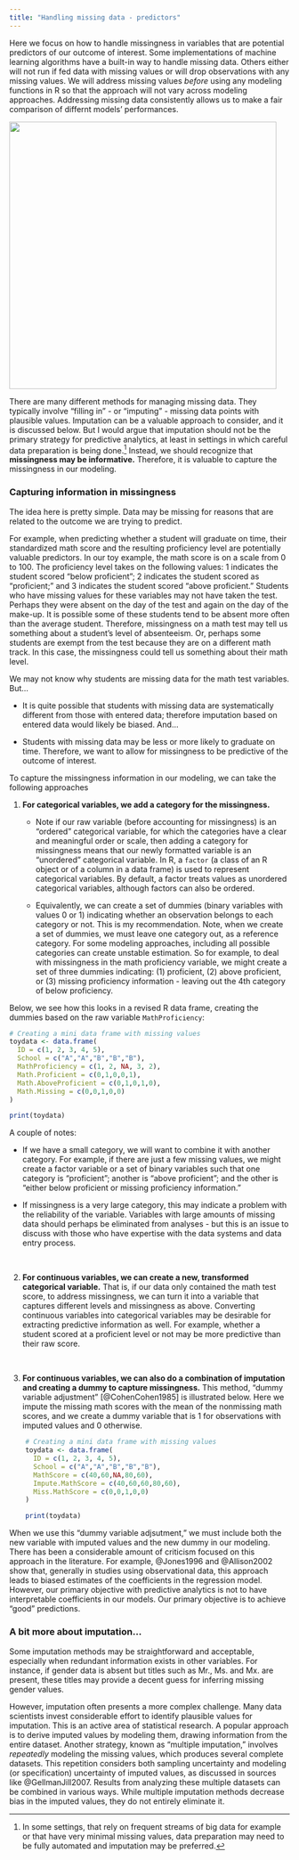 ```yaml
---
title: "Handling missing data - predictors"
---
```


Here we focus on how to handle missingness in variables that are potential predictors of our outcome of interest. Some implementations of machine learning algorithms have a built-in way to handle missing data. Others either will not run if fed data with missing values or will drop observations with any missing values. We will address missing values *before* using any modeling functions in R so that the approach will not vary across modeling approaches. Addressing missing data consistently allows us to make a fair comparison of differnt models' performances.

![](images/jigsaw.jpg){fig-align="left" width="5in"}\

There are many different methods for managing missing data. They typically involve "filling in" - or "imputing" - missing data points with plausible values. Imputation can be a valuable approach to consider, and it is discussed below. But I would argue that imputation should not be the primary strategy for predictive analytics, at least in settings in which careful data preparation is being done.[^1] Instead, we should recognize that **missingness may be informative.** Therefore, it is valuable to capture the missingness in our modeling.

[^1]: In some settings, that rely on frequent streams of big data for example or that have very minimal missing values, data preparation may need to be fully automated and imputation may be preferred.

### Capturing information in missingness

The idea here is pretty simple. Data may be missing for reasons that are related to the outcome we are trying to predict.

For example, when predicting whether a student will graduate on time, their standardized math score and the resulting proficiency level are potentially valuable predictors. In our toy example, the math score is on a scale from 0 to 100. The proficiency level takes on the following values: 1 indicates the student scored "below proficient"; 2 indicates the student scored as "proficient;" and 3 indicates the student scored "above proficient." Students who have missing values for these variables may not have taken the test. Perhaps they were absent on the day of the test and again on the day of the make-up. It is possible some of these students tend to be absent more often than the average student. Therefore, missingness on a math test may tell us something about a student's level of absenteeism. Or, perhaps some students are exempt from the test because they are on a different math track. In this case, the missingness could tell us something about their math level.

We may not know why students are missing data for the math test variables. But...

-   It is quite possible that students with missing data are systematically different from those with entered data; therefore imputation based on entered data would likely be biased. And...

-   Students with missing data may be less or more likely to graduate on time. Therefore, we want to allow for missingness to be predictive of the outcome of interest.

To capture the missingness information in our modeling, we can take the following approaches

1.  **For categorical variables, we add a category for the missingness.**

    -   Note if our raw variable (before accounting for missingness) is an "ordered" categorical variable, for which the categories have a clear and meaningful order or scale, then adding a category for missingness means that our newly formatted variable is an "unordered" categorical variable. In R, a `factor` (a class of an R object or of a column in a data frame) is used to represent categorical variables. By default, a factor treats values as unordered categorical variables, although factors can also be ordered.

    -   Equivalently, we can create a set of dummies (binary variables with values 0 or 1) indicating whether an observation belongs to each category or not. This is my recommendation. Note, when we create a set of dummies, we must leave one category out, as a reference category. For some modeling approaches, including all possible categories can create unstable estimation. So for example, to deal with missingness in the math proficiency variable, we might create a set of three dummies indicating: (1) proficient, (2) above proficient, or (3) missing proficiency information - leaving out the 4th category of below proficiency.

Below, we see how this looks in a revised R data frame, creating the dummies based on the raw variable `MathProficiency`:

```r

# Creating a mini data frame with missing values
toydata <- data.frame(
  ID = c(1, 2, 3, 4, 5),
  School = c("A","A","B","B","B"),
  MathProficiency = c(1, 2, NA, 3, 2),
  Math.Proficient = c(0,1,0,0,1),
  Math.AboveProficient = c(0,1,0,1,0),
  Math.Missing = c(0,0,1,0,0)
)

print(toydata)
```

A couple of notes:

-   If we have a small category, we will want to combine it with another category. For example, if there are just a few missing values, we might create a factor variable or a set of binary variables such that one category is "proficient"; another is "above proficient"; and the other is "either below proficient or missing proficiency information."

-   If missingness is a very large category, this may indicate a problem with the reliability of the variable. Variables with large amounts of missing data should perhaps be eliminated from analyses - but this is an issue to discuss with those who have expertise with the data systems and data entry process.

\

2.  **For continuous variables, we can create a new, transformed categorical variable.** That is, if our data only contained the math test score, to address missingness, we can turn it into a variable that captures different levels and missingness as above. Converting continuous variables into categorical variables may be desirable for extracting predictive information as well. For example, whether a student scored at a proficient level or not may be more predictive than their raw score.

\

3.  **For continuous variables, we can also do a combination of imputation and creating a dummy to capture missingness.** This method, "dummy variable adjustment" [@CohenCohen1985] is illustrated below. Here we impute the missing math scores with the mean of the nonmissing math scores, and we create a dummy variable that is 1 for observations with imputed values and 0 otherwise.

```r

    # Creating a mini data frame with missing values
    toydata <- data.frame(
      ID = c(1, 2, 3, 4, 5),
      School = c("A","A","B","B","B"),
      MathScore = c(40,60,NA,80,60),
      Impute.MathScore = c(40,60,60,80,60),
      Miss.MathScore = c(0,0,1,0,0)
    )

    print(toydata)
```

When we use this "dummy variable adjsutment," we must include both the new variable with imputed values and the new dummy in our modeling. There has been a considerable amount of criticism focused on this approach in the literature. For example, @Jones1996 and @Allison2002 show that, generally in studies using observational data, this approach leads to biased estimates of the coefficients in the regression model. However, our primary objective with predictive analytics is not to have interpretable coefficients in our models. Our primary objective is to achieve "good" predictions.


### A bit more about imputation...

Some imputation methods may be straightforward and acceptable, especially when redundant information exists in other variables. For instance, if gender data is absent but titles such as Mr., Ms. and Mx. are present, these titles may provide a decent guess for inferring missing gender values.

However, imputation often presents a more complex challenge. Many data scientists invest considerable effort to identify plausible values for imputation. This is an active area of statistical research. A popular approach is to derive imputed values by modeling them, drawing information from the entire dataset. Another strategy, known as "multiple imputation," involves *repeatedly* modeling the missing values, which produces several complete datasets. This repetition considers both sampling uncertainty and modeling (or specification) uncertainty of imputed values, as discussed in sources like @GellmanJill2007. Results from analyzing these multiple datasets can be combined in various ways. While multiple imputation methods decrease bias in the imputed values, they do not entirely eliminate it.
